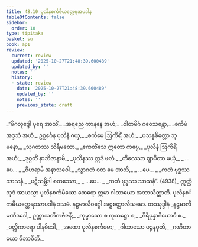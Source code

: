 ```yaml
---
title: 48.10 ပုလိနစင်္ကမိယတ္ထေရအပဒါန
tableOfContents: false
sidebar:
  order: 10
type: tipitaka
basket: su
book: ap1
review:
  current: review
  updated: '2025-10-27T21:48:39.600489'
  updated_by: ''
  notes: ''
  history:
  - state: review
    date: '2025-10-27T21:48:39.600489'
    updated_by: ''
    notes: ''
    previous_state: draft
---
```



<ReviewStatus review={frontmatter.review} showDetails={true} />

<HypothesisAnnotation frontmatter={frontmatter} />

<DynamicBreadcrumb />

<Division number="90" book="ap1" e="ch" v="20" p="436">

<Paragraph number="6173" type="verses" book="ap1">
_“မိဂလုဒ္ဒေါ ပုရေ အာသိံ,_  
_အရညေ ကာနနေ အဟံ;_  
_ဝါတမိဂံ ဂဝေသန္တော,_  
_စင်္ကမံ အဒ္ဒသံ အဟံ._  

</Paragraph>

</Division>
<Division number="91" book="ap1" e="ch" v="20" p="436">

<Paragraph number="6174" type="verses" book="ap1">
ဥစ္ဆင်္ဂေန ပုလိနံ ဂယှ,_  
_စင်္ကမေ ဩကိရိံ အဟံ;_  
_ပသန္နစိတ္တော သုမနော,_  
_သုဂတဿ သိရီမတော._  

</Paragraph>

</Division>
<Division number="92" book="ap1" e="ch" v="20" p="436">

<Paragraph number="6175" type="verses" book="ap1">
_ဧကတိံသေ ဣတော ကပ္ပေ,_  
_ပုလိနံ ဩကိရိံ အဟံ;_  
_ဒုဂ္ဂတိံ နာဘိဇာနာမိ,_  
_ပုလိနဿ ဣဒံ ဖလံ._  

</Paragraph>

</Division>
<Division number="93" book="ap1" e="ch" v="20" p="436">

<Paragraph number="6176" type="verses" book="ap1">
_ကိလေသာ ဈာပိတာ မယှံ,_  
_ …ပေ… _  
_ဝိဟရာမိ အနာသဝေါ._  

</Paragraph>

</Division>
<Division number="94" book="ap1" e="ch" v="20" p="436">

<Paragraph number="6177" type="verses" book="ap1">
_သွာဂတံ ဝတ မေ အာသိ,_  
_ …ပေ… _  
_ကတံ ဗုဒ္ဓဿ သာသနံ._  

</Paragraph>

</Division>
<Division number="95" book="ap1" e="ch" v="20" p="436">

<Paragraph number="6178" type="verses" book="ap1">
_ပဋိသမ္ဘိဒါ စတဿော,_  
_ …ပေ… _  
_ကတံ ဗုဒ္ဓဿ သာသနံ”. (4938)_  

</Paragraph>

<Paragraph number="6179" book="ap1">
ဣတ္ထံ သုဒံ အာယသ္မာ ပုလိနစင်္ကမိယော ထေရော ဣမာ ဂါထာယော အဘာသိတ္ထာတိ.

</Paragraph>
</Division>

<Paragraph number="6180" type="center" book="ap1">
ပုလိနစင်္ကမိယတ္ထေရဿာပဒါနံ ဒသမံ.



</Paragraph>

<Paragraph number="6181" type="center" book="ap1">
နဠမာလိဝဂ္ဂေါ အဋ္ဌစတ္တာလီသမော.



</Paragraph>

<Paragraph number="6182" type="center" book="ap1">
တဿုဒ္ဒါနံ


</Paragraph>

<Paragraph number="6183" type="verses" book="ap1">
_နဠမာလီ မဏိဒဒေါ,_  
ဥက္ကာသတိကဗီဇနီ;_  
_ကုမ္မာသော စ ကုသဋ္ဌော စ,_  
_ဂိရိပုန္နာဂိယောပိ စ._  

</Paragraph>

<Paragraph number="6184" type="verses" book="ap1">
_ဝလ္လိကာရော ပါနဓိဒေါ,_  
_အထော ပုလိနစင်္ကမော;_  
_ဂါထာယော ပဉ္စနဝုတိ,_  
_ဂဏိတာယော ဝိဘာဝိဘိ._
</Paragraph>